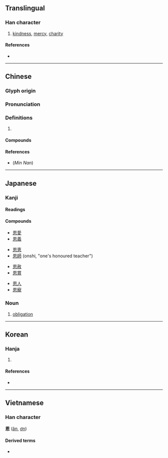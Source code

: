 {{character info/new}}
==Translingual==

===Han character===
{{Han char|rn=61|rad=心|as=06|sn=10|four=60330|canj=WKP|ids=⿱因心}}

# [[kindness]], [[mercy]], [[charity]]

====References====
* {{Han ref|kx=0385.110|dkj=10591|dj=0716.080|hdz=42290.180|uh=6069|ud=24681|bh=AEA6|bd=44710}}

----

==Chinese==
{{zh-forms}}

===Glyph origin===
{{Han etym}}

===Pronunciation===
{{zh-pron
|m=ēn
|c=jan1
|c-t=yin1
|h=ên
|mn=qz,xm,tp,tn,kh,lk,km,mg,hc,tc:un/zz,yl,tn:in/sx:irn
|mn-t=ng1/eng1/êng1/ing1
|mn-t_note=ng1 - Chaozhou; eng1 - Shantou, Chenghai, Raoping; êng1 - Jieyang; ing1 - Chaoyang, Puning, Huilai, Lufeng, Haifeng
|w=
|mc=y
|oc=y
|ma=Zh-en.ogg
|cat=
}}

===Definitions===
{{zh-hanzi}}

# {{defn|Han|sort=心06}}

====Compounds====
{{zh-der|恩愛|恩寵|恩仇|恩賜|恩德|恩典|恩公|恩惠|恩將仇報|恩情|恩人|恩榮|恩赦|恩師|恩同再造|恩物|恩義|恩怨|恩准|一飯之恩|不知恩義|世恩錄|以義割恩|伯恩|伯恩斯坦|佩恩|僕固懷恩|再生之恩|再造之恩|凱恩斯|刻薄寡恩|割恩|割恩斷義|千恩萬謝|卵翼之恩|厚恩|合恩角|君恩|吳承恩|周恩來|培恩|報恩|大恩|大恩不謝|大恩人|大恩大德|天恩|寡恩|寡恩少義|小恩小惠|布勞恩|布萊恩特|忘恩失義|忘恩背義|忘恩負義|恩主|恩主公|恩倖|恩光|恩勤|恩同父母|恩威並濟|恩威並用|恩威並著|恩威並行|恩威並重|恩官|恩宥|恩家|恩山義海|恩幸|恩念|恩怨分明|恩恤|恩斷意絕|恩斷義絕|恩旨|恩星照命|恩格斯|恩梅開江|恩榮宴|恩波|恩深義重|恩澤|恩田|恩相|恩眄|恩眷|恩禮|恩私|恩科|恩紀|恩給制|恩臨|恩臺|恩舊|恩詔|恩貢|恩賞|恩遇|恩重丘山|恩重如山|恩門|恩露|恩餉|恩養|恩養錢|恩魚|意斷恩絕|感恩|感恩圖報|感恩戴德|感恩戴義|感恩節|感恩荷德|慈恩宗|慈恩寺|慚恩|承恩|承恩門|拜恩私第|推恩|救命之恩|施仁布恩|施恩|施恩布德|梯恩梯|樹恩|沐恩|法外施恩|波恩病|洪恩|渥恩|湛恩|湯恩比|潘恩|澤深恩重|父母恩勤|特恩|百般恩愛|皇恩|知恩不報|知恩報恩|知遇之恩|私恩小惠|絲恩髮怨|罔極之恩|義山恩海|義斷恩絕|義海恩山|義重恩深|背恩|背恩忘義|膏恩|舊愛宿恩|蒙恩|覃恩|覆庇之恩|謝恩|負義忘恩|賣恩|辜恩背義|辜恩負義|違恩負義|金恩|開恩|隆恩|隆恩曠典|隆恩盛德|雨露之恩|霑恩|顧復之恩|魚朝恩|龍恩}}

====References====
* (''Min Nan'') {{thcwd|5973}}

----

==Japanese==

===Kanji===
{{ja-kanji|grade=5|rs=心06}}

====Readings====
{{ja-readings
|on=おん
|kun=めぐ-み
}}

====Compounds====
{{top4}}
* [[恩愛]]
* [[恩義]]
{{mid4}}
* [[恩恵]]
* [[恩師]] (onshi, "one's honoured teacher")
{{mid4}}
* [[恩赦]]
* [[恩賞]]
{{mid4}}
* [[恩人]]
* [[恩寵]]
{{bottom}}

===Noun===
{{ja-noun|おん}}

# [[obligation]]

----

==Korean==

===Hanja===
{{ko-hanja|hangeul=은|rv=eun|mr=ǔn|y=un|eumhun=은혜|ehrv=eunhye|ehmr=ǔnhye|ehy=unhyey}}

# {{defn|lang=ko|sort=心06}}

====References====
* {{Hanja ref|nav=10971}}

----

==Vietnamese==

===Han character===
'''恩''' ([[ân]], [[ơn]])

====Derived terms====
* {{l|vi|感恩}}